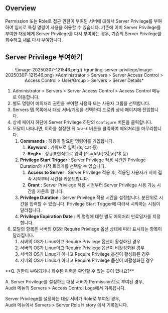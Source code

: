 
## Overview

Permission 또는 Role로 접근 권한이 부여된 서버에 대해서 Server Privilege를 부여하여 임시로 특정 명령어 사용을 허용할 수 있습니다. 기존에 이미 Server Privilege를 부여한 대상에게 Server Privilege를 다시 부여하는 경우, 기존의 Server Privilege를 회수하고 새로 다시 부여합니다.


## Server Privilege 부여하기

<p align="center">
![image-20250307-121546.png](./granting-server-privilege/image-20250307-121546.png)
*Administrator &gt; Servers &gt; Server Access Control &gt; Access Control &gt; User/Group &gt; Servers &gt; Server Details*
</p>

1. Administrator &gt; Servers &gt; Server Access Control &gt; Access Control 메뉴로 이동합니다.
2. 별도 명령어 예외처리 권한을 부여할 사용자 또는 사용자 그룹을 선택합니다.
3. Servers 탭 목록에서 대상 서버/계정을 선택하여 드로워 상세 페이지에 진입합니다.
4. 상세 페이지 하단에 Server Privilege 하단의 `Configure` 버튼을 클릭합니다.
5. 모달이 나타나면, 이하를 설정한 뒤 `Grant` 버튼을 클릭하여 예외처리를 마무리합니다.
    1.  **Commands**  : 허용이 필요한 명령어를 기입합니다.
        1.  **Keyword**  : 키워드로 입력 (ls, cat 등)
        2.  **RegEx**  : 정규표현식으로 입력 (^sudo\b[^&|;\n]*$ 등)
    2.  **Privilege Start Trigger**  : Server Privilege 적용 시간인 Privilege Duration의 시작 트리거를 선택할 수 있습니다.
        1.  **Access to Server**  : Server Privilege 적용 후, 적용된 사용자가 서버 접속 시작부터 시간을 카운트합니다. 
        2.  **Grant**  : Server Privilege 적용 시점부터 Server Privilege 사용 가능 시간을 카운트 합니다.
    3.  **Privilege Duration**  : Server Privilege 적용 시간을 설정합니다. 분단위로 시간을 입력할 수 있습니다. Privilege Start Trigger에 따라서 시작하는 시점이 달라집니다.
    4.  **Privilege Expiration Date**  : 위 명령에 대한 별도 예외처리 만료일자를 지정합니다.
6. 모달의 항목은 서버의 OS와 Require Privilege 옵션 상태에 따라 표시되는 항목이 달라집니다.
    1. 서버의 OS가 Linux이고 Require Privilege 옵션이 활성화된 경우
    2. 서버의 OS가 Linux이고 Require Privilege 옵션이 비활성화된 경우
    3. 서버의 OS가 Linux가 아니고 Require Privilege 옵션이 활성화된 경우
    4. 서버의 OS가 Linux가 아니고 Require Privilege 옵션이 비활성화된 경우

<Callout type="info">
**Q. 권한이 부여되거나 회수된 이력을 확인할 수 있는 곳이 있나요?**

A. Server Privilege를 설정하는 대상 서버가 Permission으로 부여된 경우, <br/>Audit 메뉴의 Servers &gt; Access Control Logs에서 기록됩니다.

Server Privilege를 설정하는 대상 서버가 Role로 부여된 경우, <br/>Audit 메뉴에서 Servers &gt; Server Role History 에서 기록됩니다.
</Callout>
